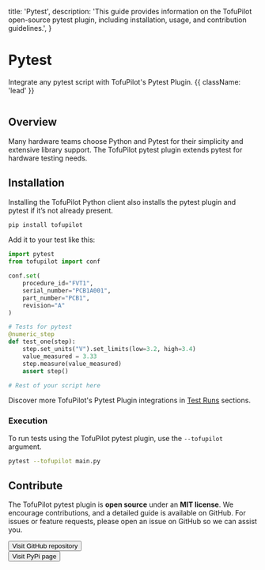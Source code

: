   title: 'Pytest',
  description:
    'This guide provides information on the TofuPilot open-source pytest plugin, including installation, usage, and contribution guidelines.',
}

# Pytest

Integrate any pytest script with TofuPilot's Pytest Plugin. {{ className: 'lead' }}

<Image src="/pytest-plugin-header.png" alt="" />

## Overview

Many hardware teams choose Python and Pytest for their simplicity and extensive library support. The TofuPilot pytest plugin extends pytest for hardware testing needs.

## Installation

Installing the TofuPilot Python client also installs the pytest plugin and pytest if it’s not already present.

```bash
pip install tofupilot
```

Add it to your test like this:

```python {{ title: 'main.py' }}
import pytest
from tofupilot import conf

conf.set(
    procedure_id="FVT1",
    serial_number="PCB1A001",
    part_number="PCB1",
    revision="A"
)

# Tests for pytest
@numeric_step
def test_one(step):
    step.set_units("V").set_limits(low=3.2, high=3.4)
    value_measured = 3.33
    step.measure(value_measured)
    assert step()

# Rest of your script here

```
Discover more TofuPilot's Pytest Plugin integrations in [Test Runs](/procedures) sections.


### Execution

To run tests using the TofuPilot pytest plugin, use the `--tofupilot` argument.

```bash
pytest --tofupilot main.py
```


## Contribute

The TofuPilot pytest plugin is **open source** under an **MIT license**. We encourage contributions, and a detailed guide is available on GitHub. For issues or feature requests, please open an issue on GitHub so we can assist you.

<div className="not-prose">
  <Button
    href="https://github.com/tofupilot/python-client"
    variant="text"
    arrow="right"
    target="_blank"
    rel="noopener"
  >
    Visit GitHub repository
  </Button>
</div>

<div className="not-prose mt-8">
  <Button
    href="https://pypi.org/project/tofupilot/"
    variant="text"
    arrow="right"
    target="_blank"
    rel="noopener"
  >
    Visit PyPi page
  </Button>
</div>
